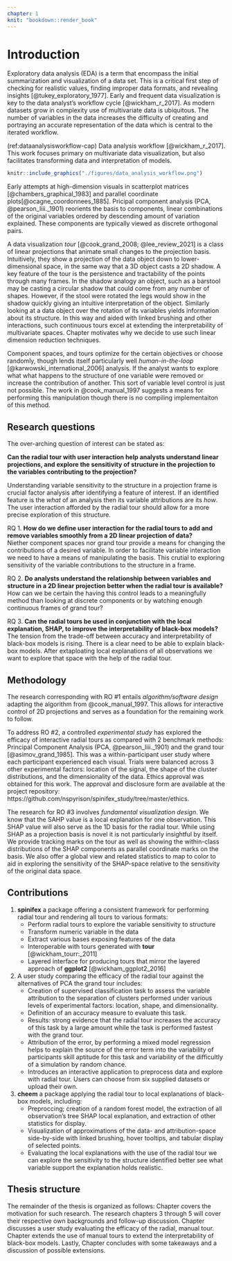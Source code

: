 ```yaml
---
chapter: 1
knit: "bookdown::render_book"
---
```


# Introduction {#ch-introduction}

<!-- Exploratory data analysis -->
Exploratory data analysis (EDA) is a term that encompass the initial summarization and visualization of a data set. This is a critical first step of checking for realistic values, finding improper data formats, and revealing insights [@tukey_exploratory_1977]. Early and frequent data visualization is key to the data analyst's workflow cycle [@wickham_r_2017]. As modern datasets grow in complexity use of multivariate data is ubiquitous. The number of variables in the data increases the difficulty of creating and portraying an accurate representation of the data which is central to the iterated workflow.

(ref:dataanalysisworkflow-cap) Data analysis workflow [@wickham_r_2017]. This work focuses primary on multivariate data visualization, but also facilitates transforming data and interpretation of models.

```r
knitr::include_graphics("./figures/data_analysis_workflow.png")
```

Early attempts at high-dimension visuals in scatterplot matrices [@chambers_graphical_1983] and parallel coordinate plots[@ocagne_coordonnees_1885]. Pricipal component analysis (PCA, @pearson_liii._1901) reorients the basis to components, linear combinations of the original variables ordered by descending amount of variation explained. These components are typically viewed as discrete orthogonal pairs.

A data visualization _tour_ [@cook_grand_2008; @lee_review_2021] is a class of linear projections that animate small changes to the projection basis. Intuitively, they show a projection of the data object down to lower-dimensional space, in the same way that a 3D object casts a 2D shadow. A key feature of the tour is the persistence and tractability of the points through many frames. In the shadow analogy an object, such as a barstool may be casting a circular shadow that could come from any number of shapes. However, if the stool were rotated the legs would show in the shadow quickly giving an intuitive interpretation of the object. Similarly looking at a data object over the rotation of its variables yields information about its structure. In this way and aided with linked brushing and other interactions, such continuous tours excel at extending the interpretability of multivariate spaces. Chapter \ref{ch-motivation} motivates why we decide to use such linear dimension reduction techniques.

Component spaces, and tours optimize for the certain objectives or choose randomly, though lends itself particularly well _human-in-the-loop_ [@karwowski_international_2006] analysis. If the analyst wants to explore what what happens to the structure of one variable were removed or increase the contribution of another. This sort of variable level control is just not possible. The work in @cook_manual_1997 suggests a means for performing this manipulation though there is no compiling implementaiton of this method.


## Research questions
<!-- Hypothesis statement -->

The over-arching question of interest can be stated as:

**Can the radial tour with user interaction help analysts understand linear projections, and explore the sensitivity of structure in the projection to the variables contributing to the projection?**

Understanding variable sensitivity to the structure in a projection frame is crucial factor analysis after identifying a feature of interest. If an identified feature is the _what_ of an analysis then its variable attributions are its _how_. The user interaction afforded by the radial tour should allow for a more precise exploration of this structure.

RQ 1. **How do we define user interaction for the radial tours to add and remove variables smoothly from a 2D linear projection of data?**\
Niether component spaces nor grand tour provide a means for changing the contributions of a desired variable. In order to facilitate variable interaction we need to have a means of manipulating the basis. This crutial to exploring sensitivity of the variable contributions to the structure in a frame.

<!---@cook_manual_1997 described an algorithm for manually controlling a tour, to rotate a variable into and out of a 2D projection. This algorithm provides the start to user-controlled radial tours. The work [@spyrison_spinifex_2020] was adapted so that the user has more control of the interpolation. The user can set the full range of the contribution from $[-1, 1]$, and output to a device that allows the user to reproduce motions and animate or rock the rotation backward and forwards. These fine-tuned controls provide a better tool for sensitivity analysis. --->

RQ 2. **Do analysts understand the relationship between variables and structure in a 2D linear projection better when the radial tour is available?**\
How can we be certain the having this control leads to a meaningfully method than looking at discrete components or by watching enough continuous frames of grand tour?
<!-- We performed an $N=108$, within-participant user study comparing accuracy and time with the primary factor as the type of data visualization. Each participant performed 2 evaluations with either Principal Component Analysis (PCA, which is user control, but discrete), grand tour (continuous interpolated frames, but lack user control), or radial tour (user control and continuous animation). We find strong evidence that the radial tour increases accuracy. We also show the effects from the other experimental factors of location, shape data dimensionality, and the random effects from the data and that of the participants. -->

RQ 3. **Can the radial tours be used in conjunction with the local explanation, SHAP, to improve the interpretability of black-box models?**\
The tension from the trade-off between accuracy and interpretability of black-box models is rising. There is a clear need to be able to explain black-box models. After extaploating local explanations of all observations we want to explore that space with the help of the radial tour.


## Methodology
<!-- HOW YOU WILL GO ABOUT EACH PROJECT -->

The research corresponding with RO #1 entails _algorithm/software design_ adapting the algorithm from @cook_manual_1997. This allows for interactive control of 2D projections and serves as a foundation for the remaining work to follow.

To address RO #2, a controlled _experimental study_ has explored the efficacy of interactive radial tours as compared with 2 benchmark methods: Principal Component Analysis (PCA, @pearson_liii._1901) and the grand tour [@asimov_grand_1985]. This was a within-participant user study where each participant experienced each visual. Trials were balanced across 3 other experimental factors: location of the signal, the shape of the cluster distributions, and the dimensionality of the data. Ethics approval was obtained for this work. The approval and disclosure form are available at the project repository: https://github.com/nspyrison/spinifex_study/tree/master/ethics.

The research for RO #3 involves _fundamental visualization design_. We know that the SAHP value is a local explanation for one observation. This SHAP value will also serve as the 1D basis for the radial tour. While using SHAP as a projection basis is novel it is not particularly insightful by itself. We provide tracking marks on the tour as well as showing the within-class distributions of the SHAP components as parallel coordinate marks on the basis. We also offer a global view and related statistics to map to color to aid in exploring the sensitivity of the SHAP-space relative to the sensitivity of the original data space.


## Contributions

1. __spinifex__ a package offering a consistent framework for performing radial tour and rendering all tours to various formats:
   - Perform radial tours to explore the variable sensitivity to structure
   - Transform numeric variable in the data
   - Extract various bases exposing features of the data
   - Interoperable with tours generated with __tour__ [@wickham_tourr:_2011]
   - Layered interface for producing tours that mirror the layered approach of __ggplot2__ [@wickham_ggplot2_2016]
2. A user study comparing the efficacy of the radial tour against the alternatives of PCA the grand tour includes:
   - Creation of supervised classification task to assess the variable attribution to the separation of clusters performed under various levels of experimental factors: location, shape, and dimensionality.
   - Definition of an accuracy measure to evaluate this task.
   - Results: strong evidence that the radial tour increases the accuracy of this task by a large amount while the task is performed fastest with the grand tour.
   - Attribution of the error, by performing a mixed model regression helps to explain the source of the error term into the variability of participants skill aptitude for this task and variability of the difficultly of a simulation by random chance.
   - Introduces an interactive application to preprocess data and explore with radial tour. Users can choose from six supplied datasets or upload their own.
3. __cheem__ a package applying the radial tour to local explanations of black-box models, including:
   - Preproccing; creation of a random forest model, the extraction of all observation's tree SHAP local explanation, and extraction of other statistics for display.
   - Visualization of approximations of the data- and attribution-space side-by-side with linked brushing, hover tooltips, and tabular display of selected points.
   - Evaluating the local explanations with the use of the radial tour we can explore the sensitivity to the structure identified better see what variable support the explanation holds realistic.


## Thesis structure

The remainder of the thesis is organized as follows: Chapter \ref{ch-motivation} covers the motivation for such research. The research chapters 3 through 5 will cover their respective own backgrounds and follow-up discussion. Chapter \ref{ch-efficacy_radial_tour} discusses a user study evaluating the efficacy of the radial, manual tour. Chapter \ref{ch-cheem} extends the use of manual tours to extend the interpretability of black-box models. Lastly, Chapter \ref{ch-conclusion} concludes with some takeaways and a discussion of possible extensions.


